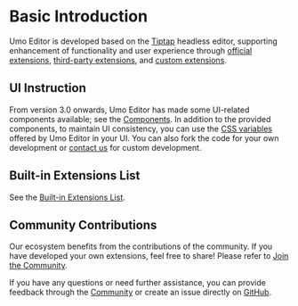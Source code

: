 # Basic Introduction

Umo Editor is developed based on the [Tiptap](https://tiptap.dev/) headless editor, supporting enhancement of functionality and user experience through [official extensions](https://tiptap.dev/docs/editor/extensions), [third-party extensions](https://www.npmjs.com/search?q=tiptap%20extension), and [custom extensions](https://tiptap.dev/docs/editor/guide/custom-extensions).

## UI Instruction

From version 3.0 onwards, Umo Editor has made some UI-related components available; see the [Components](./components). In addition to the provided components, to maintain UI consistency, you can use the [CSS variables](../docs/themes#css-variables) offered by Umo Editor in your UI. You can also fork the code for your own development or [contact us](../docs#contact-us) for custom development.

## Built-in Extensions List

See the [Built-in Extensions List](./extensions/built-in).

## Community Contributions

Our ecosystem benefits from the contributions of the community. If you have developed your own extensions, feel free to share! Please refer to [Join the Community](/en/docs#join-the-community).

If you have any questions or need further assistance, you can provide feedback through the [Community](https://github.com/umodoc/editor/discussions) or create an issue directly on [GitHub](https://github.com/umodoc/editor/issues).